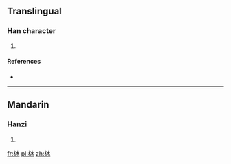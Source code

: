 ==Translingual==

===Han character===
{{Han char|rn=75|rad=木|as=06|sn=10|four=|canj=DIME}}

# {{defn|Han|sort=木06}}

====References====
* {{Han ref|kx=0523.030|dkj=14715|dj=0911.020|hdz=21205.050|uh=6824|ud=26660}}

----

==Mandarin==

===Hanzi===
{{cmn-hanzi|pin=[[bìng]] ([[bing4]])|wg=ping<sup>4</sup>}}

# {{defn|lang=cmn|sort=木06}}

[[fr:栤]]
[[pl:栤]]
[[zh:栤]]